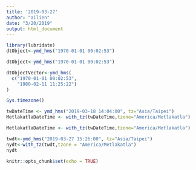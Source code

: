 ```yaml
---
title: '2019-03-27'
author: "ailien"
date: "3/20/2019"
output: html_document
---
```


```r
library(lubridate)
dtObject<-ymd_hms("1970-01-01 00:02:53") 
```

```r
dtObject<-ymd_hms("1970-01-01 00:02:53") 
```

```r
dtObjectVector<-ymd_hms(
  c("1970-01-01 00:02:53",
    "1980-02-11 11:25:22")
)
```

```r
Sys.timezone()
```

```r
twDateTime <- ymd_hms("2019-03-18 14:04:00", tz="Asia/Taipei")
MetlakatlaDateTime <- with_tz(twDateTime,tzone="America/Metlakatla")
```

```r
MetlakatlaDateTime <- with_tz(twDateTime,tzone="America/Metlakatla")
```

```r
twdt<-ymd_hms("2019-03-27 15:26:00", tz="Asia/Taipei")
nydt<-with_tz(twdt,tzone = "America/Metlakatla")
nydt
```





```r
knitr::opts_chunk$set(echo = TRUE)
```

